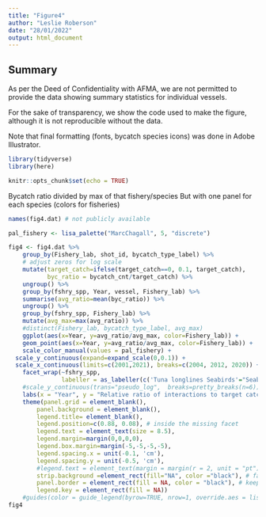```yaml
---
title: "Figure4"
author: "Leslie Roberson"
date: "28/01/2022"
output: html_document
---
```


## Summary

As per the Deed of Confidentiality with AFMA, we are not permitted to provide the data showing summary statistics for individual vessels.

For the sake of transparency, we show the code used to make the figure, although it is not reproducible without the data.

Note that final formatting (fonts, bycatch species icons) was done in Adobe Illustrator.

```r

library(tidyverse)
library(here)

knitr::opts_chunk$set(echo = TRUE)
```

Bycatch ratio divided by max of that fishery/species 
But with one panel for each species (colors for fisheries)

```r

names(fig4.dat) # not publicly available

pal_fishery <- lisa_palette("MarcChagall", 5, "discrete")

fig4 <- fig4.dat %>% 
    group_by(Fishery_lab, shot_id, bycatch_type_label) %>%
    # adjust zeros for log scale
    mutate(target_catch=ifelse(target_catch==0, 0.1, target_catch),
           byc_ratio = bycatch_cnt/target_catch) %>%
    ungroup() %>%
    group_by(fshry_spp, Year, vessel, Fishery_lab) %>%
    summarise(avg_ratio=mean(byc_ratio)) %>%
    ungroup() %>%
    group_by(fshry_spp, Fishery_lab) %>%
    mutate(avg_max=max(avg_ratio)) %>%
    #distinct(Fishery_lab, bycatch_type_label, avg_max)
    ggplot(aes(x=Year, y=avg_ratio/avg_max, color=Fishery_lab)) +
    geom_point(aes(x=Year, y=avg_ratio/avg_max, color=Fishery_lab)) + 
    scale_color_manual(values = pal_fishery) +
  scale_y_continuous(expand=expand_scale(0,0.1)) +
  scale_x_continuous(limits=c(2001,2021), breaks=c(2004, 2012, 2020)) +
    facet_wrap(~fshry_spp, 
               labeller = as_labeller(c('Tuna longlines Seabirds'="Seabirds", `Tuna longlines Sea turtles`="Sea turtles", `Tuna longlines Shortfin mako`="Shortfin mako", `Prawn trawl Syngnathids`="Syngnathids", `Prawn trawl Hammerhead sharks`="Hammerhead sharks", `Prawn trawl Sea snakes`="Sea snakes", `Prawn trawl Sawfishes`="Sawfishes", `Otter bottom trawl Seabirds`="Seabirds", `Otter bottom trawl Pinnipeds`="Pinnipeds", `Demersal longlines Seabirds`="Seabirds", `Demersal longlines Gulper sharks`="Gulper sharks", `Demersal longlines School shark`="School shark", `Set gillnets Seabirds`="Seabirds", `Set gillnets Hammerhead sharks`="Hammerhead sharks", `Set gillnets Dolphins`="Dolphins"))) + 
    #scale_y_continuous(trans="pseudo_log",  breaks=pretty_breaks(n=6)) + 
    labs(x = "Year", y = "Relative ratio of interactions to target catch") +
    theme(panel.grid = element_blank(),
        panel.background = element_blank(),
        legend.title= element_blank(),
        legend.position=c(0.88, 0.08), # inside the missing facet
        legend.text = element_text(size = 8.5),
        legend.margin=margin(0,0,0,0),
        legend.box.margin=margin(-5,-5,-5,-5),
        legend.spacing.x = unit(-0.1, 'cm'),
        legend.spacing.y = unit(-0.5, 'cm'),
        #legend.text = element_text(margin = margin(r = 2, unit = "pt")),
        strip.background =element_rect(fill="NA", color ="black"), # facet label boxes fill white instead of gray
        panel.border = element_rect(fill = NA, color = "black"), # keep facet label borders
        legend.key = element_rect(fill = NA)) 
    #guides(color = guide_legend(byrow=TRUE, nrow=1, override.aes = list(size = 3)))
fig4

```

